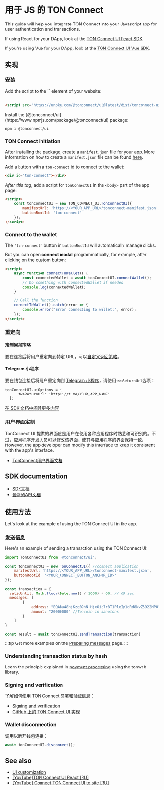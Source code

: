 

# 用于 JS 的 TON Connect

This guide will help you integrate TON Connect into your Javascript app for user authentication and transactions.

If using React for your DApp, look at the [TON Connect UI React SDK](/v3/guidelines/ton-connect/frameworks/react).

If you're using Vue for your DApp, look at the [TON Connect UI Vue SDK](/v3/guidelines/ton-connect/frameworks/vue).

## 实现

### 安装

<Tabs groupId="Installation">
  <TabItem value="CDN" label="CDN">
Add the script to the `<HEAD>` element of your website:
    <br/>
    <br/>

```html
<script src="https://unpkg.com/@tonconnect/ui@latest/dist/tonconnect-ui.min.js"></script>
```

</TabItem>
  <TabItem value="NPM" label="NPM">
   Install the [@tonconnect/ui](https://www.npmjs.com/package/@tonconnect/ui) package:

```bash npm2yarn
npm i @tonconnect/ui
```

</TabItem>
</Tabs>

### TON Connect initiation

After installing the package, create a `manifest.json` file for your app.
More information on how to create a `manifest.json` file can be found [here](/v3/guidelines/ton-connect/guidelines/creating-manifest).

Add a button with a `ton-connect` id to connect to the wallet:

```html
<div id="ton-connect"></div>
```

_After this tag_, add a script for `tonConnectUI` in the `<body>` part of the app page:

```html
<script>
    const tonConnectUI = new TON_CONNECT_UI.TonConnectUI({
        manifestUrl: 'https://<YOUR_APP_URL>/tonconnect-manifest.json',
        buttonRootId: 'ton-connect'
    });
</script>
```

### Connect to the wallet

The `'ton-connect'` button in `buttonRootId` will automatically manage clicks.

But you can open **connect modal** programmatically, for example, after clicking on the custom button:

```html
<script>
    async function connectToWallet() {
        const connectedWallet = await tonConnectUI.connectWallet();
        // Do something with connectedWallet if needed
        console.log(connectedWallet);
    }

    // Call the function
    connectToWallet().catch(error => {
        console.error("Error connecting to wallet:", error);
    });
</script>
```

### 重定向

#### 定制回报策略

要在连接后将用户重定向到特定 URL，可以[自定义返回策略](https://github.com/ton-connect/sdk/tree/main/packages/ui#add-the-return-strategy)。

#### Telegram 小程序

要在钱包连接后将用户重定向到 [Telegram 小程序](/v3/guidelines/dapps/tma/overview)，请使用`twaReturnUrl`选项：

```tsx
tonConnectUI.uiOptions = {
      twaReturnUrl: 'https://t.me/YOUR_APP_NAME'
  };
```

[在 SDK 文档中阅读更多内容](https://github.com/ton-connect/sdk/tree/main/packages/ui#use-inside-twa-telegram-web-app)

### 用户界面定制

TonConnect UI 提供的界面应是用户在使用各种应用程序时熟悉和可识别的。不过，应用程序开发人员可以修改该界面，使其与应用程序的界面保持一致。 However, the app developer can modify this interface to keep it consistent with the app's interface.

- [TonConnect用户界面文档](https://github.com/ton-connect/sdk/tree/main/packages/ui#ui-customisation)

## SDK documentation

- [SDK文档](https://github.com/ton-connect/sdk/blob/main/packages/ui/README.md)
- [最新的API文档](https://ton-connect.github.io/sdk/modules/_tonconnect_ui.html)

## 使用方法

Let's look at the example of using the TON Connect UI in the app.

### 发送信息

Here's an example of sending a transaction using the TON Connect UI:

```js
import TonConnectUI from '@tonconnect/ui';

const tonConnectUI = new TonConnectUI({ //connect application
    manifestUrl: 'https://<YOUR_APP_URL>/tonconnect-manifest.json',
    buttonRootId: '<YOUR_CONNECT_BUTTON_ANCHOR_ID>'
});

const transaction = {
  validUntil: Math.floor(Date.now() / 1000) + 60, // 60 sec
  messages: [
        {
            address: "EQABa48hjKzg09hN_HjxOic7r8T1PleIy1dRd8NvZ3922MP0", // destination address
            amount: "20000000" //Toncoin in nanotons
        }
    ]
}

const result = await tonConnectUI.sendTransaction(transaction)
```

:::tip
Get more examples on the [Preparing messages](/v3/guidelines/ton-connect/guidelines/preparing-messages) page.
:::

### Understanding transaction status by hash

Learn the principle explained in [payment processing](/v3/guidelines/dapps/asset-processing/payments-processing#check-contracts-transactions) using the tonweb library.

### Signing and verification

了解如何使用 TON Connect 签署和验证信息：

- [Signing and verification](/v3/guidelines/ton-connect/guidelines/verifying-signed-in-users)
- [GitHub 上的 TON Connect UI 实现](https://github.com/ton-connect/sdk/tree/main/packages/ui#add-connect-request-parameters-ton_proof)

### Wallet disconnection

调用以断开钱包连接：

```js
await tonConnectUI.disconnect();
```

## See also

- [UI customization](https://github.com/ton-connect/sdk/tree/main/packages/ui#ui-customisation)
- [[YouTube]TON Connect UI React [RU]](https://youtu.be/wIMbkJHv0Fs?list=PLyDBPwv9EPsCJ226xS5_dKmXXxWx1CKz_&t=1747)
- [[YouTube] Connect TON Connect UI to site [RU]](https://www.youtube.com/watch?v=HUQ1DPfFxG4&list=PLyDBPwv9EPsAIWi8vgic9kiV3KF_wvIcz&index=4)

<Feedback />
